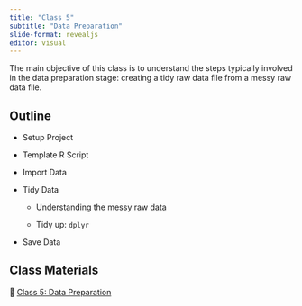 ```yaml
---
title: "Class 5"
subtitle: "Data Preparation"
slide-format: revealjs
editor: visual
---
```


The main objective of this class is to understand the steps typically involved in the data preparation stage: creating a tidy raw data file from a messy raw data file.

## Outline

-   Setup Project

-   Template R Script

-   Import Data

-   Tidy Data

    -   Understanding the messy raw data

    -   Tidy up: `dplyr`

-   Save Data

## Class Materials

📘 [Class 5: Data Preparation](/lectures/lectures-class-5.html)

